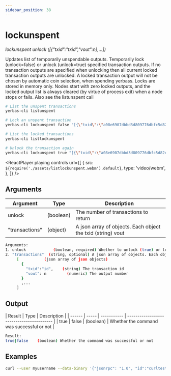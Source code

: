 ```yaml
---
sidebar_position: 38
---
```



# lockunspent

_lockunspent unlock ([{"txid":"txid","vout":n},...])_

Updates list of temporarily unspendable outputs.
Temporarily lock (unlock=false) or unlock (unlock=true) specified transaction outputs.
If no transaction outputs are specified when unlocking then all current locked transaction outputs are unlocked.
A locked transaction output will not be chosen by automatic coin selection, when spending yerbass.
Locks are stored in memory only. Nodes start with zero locked outputs, and the locked output list
is always cleared (by virtue of process exit) when a node stops or fails.
Also see the listunspent call

```bash
# List the unspent transactions
yerbas-cli listunspent

# Lock an unspent transaction
yerbas-cli lockunspent false "[{\"txid\":\"a08e6907dbbd3d809776dbfc5d82e371b764ed838b5655e72f463568df1aadf0\",\"vout\":1}]"

# List the locked transactions
yerbas-cli listlockunspent

# Unlock the transaction again
yerbas-cli lockunspent true "[{\"txid\":\"a08e6907dbbd3d809776dbfc5d82e371b764ed838b5655e72f463568df1aadf0\",\"vout\":1}]"
```

<ReactPlayer
  playing
  controls
  url={[
    {
      src: `${require('./assets/listlockunspent.webm').default}`,
      type: 'video/webm',
    },
  ]}
/>

## Arguments

| Argument       | Type      | Description                                                 |
| -------------- | --------- | ----------------------------------------------------------- |
| unlock         | (boolean) | The number of transactions to return                        |
| "transactions" | (object)  | A json array of objects. Each object the txid (string) vout |

```bash
Arguments:
1. unlock            (boolean, required) Whether to unlock (true) or lock (false) the specified transactions
2. "transactions"  (string, optional) A json array of objects. Each object the txid (string) vout (numeric)
     [           (json array of json objects)
       {
         "txid":"id",    (string) The transaction id
         "vout": n         (numeric) The output number
       }
       ,...
     ]
```

## Output

| Result | Type  | Description |
| ------ | ----- | ----------- | ----------------------------------------- |
| true   | false | (boolean)   | Whether the command was successful or not |

```bash
Result:
true|false    (boolean) Whether the command was successful or not
```

## Examples

```bash
curl --user myusername --data-binary '{"jsonrpc": "1.0", "id":"curltest", "method": "lockunspent", "params": [false, "[{\"txid\":\"a08e6907dbbd3d809776dbfc5d82e371b764ed838b5655e72f463568df1aadf0\",\"vout\":1}]"] }' -H 'content-type: text/plain;' http://127.0.0.1:9998/
```
